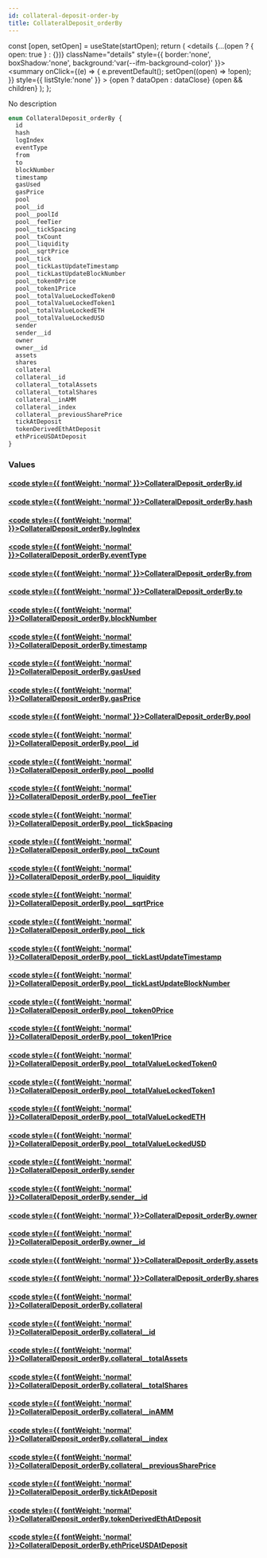 ```yaml
---
id: collateral-deposit-order-by
title: CollateralDeposit_orderBy
---
```









  const [open, setOpen] = useState(startOpen);
  return (
    <details {...(open ? { open: true } : {})} className="details" style={{ border:'none', boxShadow:'none', background:'var(--ifm-background-color)' }}>
      <summary
        onClick={(e) => {
          e.preventDefault();
          setOpen((open) => !open);
        }}
        style={{ listStyle:'none' }}
      >
      {open ? dataOpen : dataClose}
      </summary>
      {open && children}
    </details>
  );
};








No description


```graphql
enum CollateralDeposit_orderBy {
  id
  hash
  logIndex
  eventType
  from
  to
  blockNumber
  timestamp
  gasUsed
  gasPrice
  pool
  pool__id
  pool__poolId
  pool__feeTier
  pool__tickSpacing
  pool__txCount
  pool__liquidity
  pool__sqrtPrice
  pool__tick
  pool__tickLastUpdateTimestamp
  pool__tickLastUpdateBlockNumber
  pool__token0Price
  pool__token1Price
  pool__totalValueLockedToken0
  pool__totalValueLockedToken1
  pool__totalValueLockedETH
  pool__totalValueLockedUSD
  sender
  sender__id
  owner
  owner__id
  assets
  shares
  collateral
  collateral__id
  collateral__totalAssets
  collateral__totalShares
  collateral__inAMM
  collateral__index
  collateral__previousSharePrice
  tickAtDeposit
  tokenDerivedEthAtDeposit
  ethPriceUSDAtDeposit
}
```




### Values

#### [<code style={{ fontWeight: 'normal' }}>CollateralDeposit_orderBy.<b>id</b></code>](#)  
> 
> 
> 
> 

#### [<code style={{ fontWeight: 'normal' }}>CollateralDeposit_orderBy.<b>hash</b></code>](#)  
> 
> 
> 
> 

#### [<code style={{ fontWeight: 'normal' }}>CollateralDeposit_orderBy.<b>logIndex</b></code>](#)  
> 
> 
> 
> 

#### [<code style={{ fontWeight: 'normal' }}>CollateralDeposit_orderBy.<b>eventType</b></code>](#)  
> 
> 
> 
> 

#### [<code style={{ fontWeight: 'normal' }}>CollateralDeposit_orderBy.<b>from</b></code>](#)  
> 
> 
> 
> 

#### [<code style={{ fontWeight: 'normal' }}>CollateralDeposit_orderBy.<b>to</b></code>](#)  
> 
> 
> 
> 

#### [<code style={{ fontWeight: 'normal' }}>CollateralDeposit_orderBy.<b>blockNumber</b></code>](#)  
> 
> 
> 
> 

#### [<code style={{ fontWeight: 'normal' }}>CollateralDeposit_orderBy.<b>timestamp</b></code>](#)  
> 
> 
> 
> 

#### [<code style={{ fontWeight: 'normal' }}>CollateralDeposit_orderBy.<b>gasUsed</b></code>](#)  
> 
> 
> 
> 

#### [<code style={{ fontWeight: 'normal' }}>CollateralDeposit_orderBy.<b>gasPrice</b></code>](#)  
> 
> 
> 
> 

#### [<code style={{ fontWeight: 'normal' }}>CollateralDeposit_orderBy.<b>pool</b></code>](#)  
> 
> 
> 
> 

#### [<code style={{ fontWeight: 'normal' }}>CollateralDeposit_orderBy.<b>pool__id</b></code>](#)  
> 
> 
> 
> 

#### [<code style={{ fontWeight: 'normal' }}>CollateralDeposit_orderBy.<b>pool__poolId</b></code>](#)  
> 
> 
> 
> 

#### [<code style={{ fontWeight: 'normal' }}>CollateralDeposit_orderBy.<b>pool__feeTier</b></code>](#)  
> 
> 
> 
> 

#### [<code style={{ fontWeight: 'normal' }}>CollateralDeposit_orderBy.<b>pool__tickSpacing</b></code>](#)  
> 
> 
> 
> 

#### [<code style={{ fontWeight: 'normal' }}>CollateralDeposit_orderBy.<b>pool__txCount</b></code>](#)  
> 
> 
> 
> 

#### [<code style={{ fontWeight: 'normal' }}>CollateralDeposit_orderBy.<b>pool__liquidity</b></code>](#)  
> 
> 
> 
> 

#### [<code style={{ fontWeight: 'normal' }}>CollateralDeposit_orderBy.<b>pool__sqrtPrice</b></code>](#)  
> 
> 
> 
> 

#### [<code style={{ fontWeight: 'normal' }}>CollateralDeposit_orderBy.<b>pool__tick</b></code>](#)  
> 
> 
> 
> 

#### [<code style={{ fontWeight: 'normal' }}>CollateralDeposit_orderBy.<b>pool__tickLastUpdateTimestamp</b></code>](#)  
> 
> 
> 
> 

#### [<code style={{ fontWeight: 'normal' }}>CollateralDeposit_orderBy.<b>pool__tickLastUpdateBlockNumber</b></code>](#)  
> 
> 
> 
> 

#### [<code style={{ fontWeight: 'normal' }}>CollateralDeposit_orderBy.<b>pool__token0Price</b></code>](#)  
> 
> 
> 
> 

#### [<code style={{ fontWeight: 'normal' }}>CollateralDeposit_orderBy.<b>pool__token1Price</b></code>](#)  
> 
> 
> 
> 

#### [<code style={{ fontWeight: 'normal' }}>CollateralDeposit_orderBy.<b>pool__totalValueLockedToken0</b></code>](#)  
> 
> 
> 
> 

#### [<code style={{ fontWeight: 'normal' }}>CollateralDeposit_orderBy.<b>pool__totalValueLockedToken1</b></code>](#)  
> 
> 
> 
> 

#### [<code style={{ fontWeight: 'normal' }}>CollateralDeposit_orderBy.<b>pool__totalValueLockedETH</b></code>](#)  
> 
> 
> 
> 

#### [<code style={{ fontWeight: 'normal' }}>CollateralDeposit_orderBy.<b>pool__totalValueLockedUSD</b></code>](#)  
> 
> 
> 
> 

#### [<code style={{ fontWeight: 'normal' }}>CollateralDeposit_orderBy.<b>sender</b></code>](#)  
> 
> 
> 
> 

#### [<code style={{ fontWeight: 'normal' }}>CollateralDeposit_orderBy.<b>sender__id</b></code>](#)  
> 
> 
> 
> 

#### [<code style={{ fontWeight: 'normal' }}>CollateralDeposit_orderBy.<b>owner</b></code>](#)  
> 
> 
> 
> 

#### [<code style={{ fontWeight: 'normal' }}>CollateralDeposit_orderBy.<b>owner__id</b></code>](#)  
> 
> 
> 
> 

#### [<code style={{ fontWeight: 'normal' }}>CollateralDeposit_orderBy.<b>assets</b></code>](#)  
> 
> 
> 
> 

#### [<code style={{ fontWeight: 'normal' }}>CollateralDeposit_orderBy.<b>shares</b></code>](#)  
> 
> 
> 
> 

#### [<code style={{ fontWeight: 'normal' }}>CollateralDeposit_orderBy.<b>collateral</b></code>](#)  
> 
> 
> 
> 

#### [<code style={{ fontWeight: 'normal' }}>CollateralDeposit_orderBy.<b>collateral__id</b></code>](#)  
> 
> 
> 
> 

#### [<code style={{ fontWeight: 'normal' }}>CollateralDeposit_orderBy.<b>collateral__totalAssets</b></code>](#)  
> 
> 
> 
> 

#### [<code style={{ fontWeight: 'normal' }}>CollateralDeposit_orderBy.<b>collateral__totalShares</b></code>](#)  
> 
> 
> 
> 

#### [<code style={{ fontWeight: 'normal' }}>CollateralDeposit_orderBy.<b>collateral__inAMM</b></code>](#)  
> 
> 
> 
> 

#### [<code style={{ fontWeight: 'normal' }}>CollateralDeposit_orderBy.<b>collateral__index</b></code>](#)  
> 
> 
> 
> 

#### [<code style={{ fontWeight: 'normal' }}>CollateralDeposit_orderBy.<b>collateral__previousSharePrice</b></code>](#)  
> 
> 
> 
> 

#### [<code style={{ fontWeight: 'normal' }}>CollateralDeposit_orderBy.<b>tickAtDeposit</b></code>](#)  
> 
> 
> 
> 

#### [<code style={{ fontWeight: 'normal' }}>CollateralDeposit_orderBy.<b>tokenDerivedEthAtDeposit</b></code>](#)  
> 
> 
> 
> 

#### [<code style={{ fontWeight: 'normal' }}>CollateralDeposit_orderBy.<b>ethPriceUSDAtDeposit</b></code>](#)  
> 
> 
> 
> 





